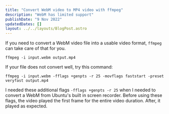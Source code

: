 ```yaml
---
title: "Convert WebM video to MP4 video with ffmpeg"
description: "WebM has limited support"
publishDate: "9 Nov 2022"
updatedDates: []
layout: ../../layouts/BlogPost.astro
---
```


If you need to convert a WebM video file into a usable video format, `ffmpeg` can take care of that for you.

```
ffmpeg -i input.webm output.mp4
```

If your file does not convert well, try this command:

```
ffmpeg -i input.webm -fflags +genpts -r 25 -movflags faststart -preset veryfast output.mp4
```

I needed these additional flags `-fflags +genpts -r 25` when I needed to convert a WebM from Ubuntu's built in screen recorder. Before using these flags, the video played the first frame for the entire video duration. After, it played as expected.
